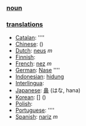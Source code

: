 === [[noun]] ===

=== [[translation]]s ===

*[[Catalan]]: [[]] ''''
*[[Chinese]]: [[]] ()
*[[Dutch]]: [[neus]] ''m''
*[[Finnish]]: [[]]
*[[French]]: [[nez]] ''m''
*[[German]]: [[Nase]] ''''
*[[Indonesian]]: [[hidung]]
*[[Interlingua]]: [[]]
*[[Japanese]]: [[鼻]] (はな, hana)
*[[Korean]]: [[]] [] ()
*[[Polish]]: [[]]
*[[Portuguese]]: [[]] ''''
*[[Spanish]]: [[nariz]] ''m''